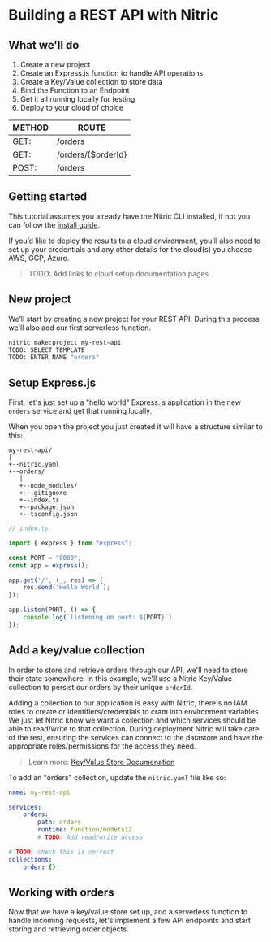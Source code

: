 # Building a REST API with Nitric

## What we'll do

1. Create a new project 
2. Create an Express.js function to handle API operations
3. Create a Key/Value collection to store data
4. Bind the Function to an Endpoint
5. Get it all running locally for testing
6. Deploy to your cloud of choice

| METHOD | ROUTE |
| --- | --- |
| GET: | /orders |
| GET: | /orders/{$orderId} |
| POST: | /orders |

## Getting started

This tutorial assumes you already have the Nitric CLI installed, if not you can follow the [install guide](https://nitric.io/docs/installation).

If you’d like to deploy the results to a cloud environment, you’ll also need to set up your credentials and any other details for the cloud(s) you choose AWS, GCP, Azure.

> TODO: Add links to cloud setup documentation pages

## New project

We’ll start by creating a new project for your REST API. During this process we'll also add our first serverless function.

```bash
nitric make:project my-rest-api
TODO: SELECT TEMPLATE
TODO: ENTER NAME "orders"
```

## Setup Express.js

First, let's just set up a "hello world" Express.js application in the new `orders` service and get that running locally.

When you open the project you just created it will have a structure similar to this:

```
my-rest-api/
|
+--nitric.yaml
+--orders/
   |
   +--node_modules/
   +--.gitignore
   +--index.ts
   +--package.json
   +--tsconfig.json
```

```typescript
// index.ts

import { express } from "express";

const PORT = "8080";
const app = express();

app.get('/', (_, res) => {
	res.send('Hello World');
});

app.listen(PORT, () => {
	console.log(`listening on port: ${PORT}`)
});
```

## Add a key/value collection

In order to store and retrieve orders through our API, we'll need to store their state somewhere. In this example, we'll use a Nitric Key/Value collection to persist our orders by their unique `orderId`. 

Adding a collection to our application is easy with Nitric, there's no IAM roles to create or identifiers/credentials to cram into environment variables. We just let Nitric know we want a collection and which services should be able to read/write to that collection. During deployment Nitric will take care of the rest, ensuring the services can connect to the datastore and have the appropriate roles/permissions for the access they need.

> Learn more: [Key/Value Store Documenation](https://nitric.io/docs/usage/keyvalue.md)

To add an "orders" collection, update the `nitric.yaml` file like so:

```YAML
name: my-rest-api

services:
	orders:
		path: orders
		runtime: function/nodets12
		# TODO: Add read/write access

# TODO: check this is correct
collections:
	order: {}
```

## Working with orders

Now that we have a key/value store set up, and a serverless function to handle incoming requests, let's implement a few API endpoints and start storing and retrieving order objects.

